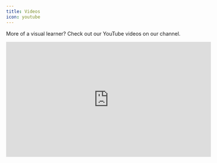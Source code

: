 ```yaml
---
title: Videos
icon: youtube
---
```


More of a visual learner? Check out our YouTube videos on our channel.

<iframe
width="560"
height="315"
src="https://www.youtube.com/embed/_lk5QK_ebk8?si=E6vAdjMSBpolMWxP"
title="YouTube video player"
frameborder="0"
allow="accelerometer; autoplay; clipboard-write; encrypted-media; gyroscope; picture-in-picture; web-share" referrerpolicy="strict-origin-when-cross-origin"
allowfullscreen>
</iframe>
